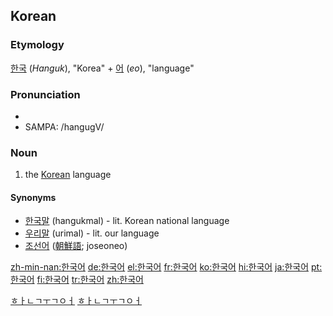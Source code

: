 ==Korean==
===Etymology===
[[한국]] (''Hanguk''), "Korea" + [[어]] (''eo''), "language"

===Pronunciation===
*{{IPA|[hangugʌ]}}
*SAMPA: /hangugV/

===Noun===
{{ko-pos|noun|rv=hangukeo|hanja=韓國語}}

#the [[Korean]] language

====Synonyms====
* [[한국말]] (hangukmal) - lit. Korean national language
* [[우리말]] (urimal) - lit. our language
* [[조선어]] ([[朝鮮語]]; joseoneo)

[[Category:Korean nouns|ㅎㅏㄴㄱㅜㄱㅇㅓ]]
[[Category:ko:Languages|ㅎㅏㄴㄱㅜㄱㅇㅓ]]

[[zh-min-nan:한국어]]
[[de:한국어]]
[[el:한국어]]
[[fr:한국어]]
[[ko:한국어]]
[[hi:한국어]]
[[ja:한국어]]
[[pt:한국어]]
[[fi:한국어]]
[[tr:한국어]]
[[zh:한국어]]